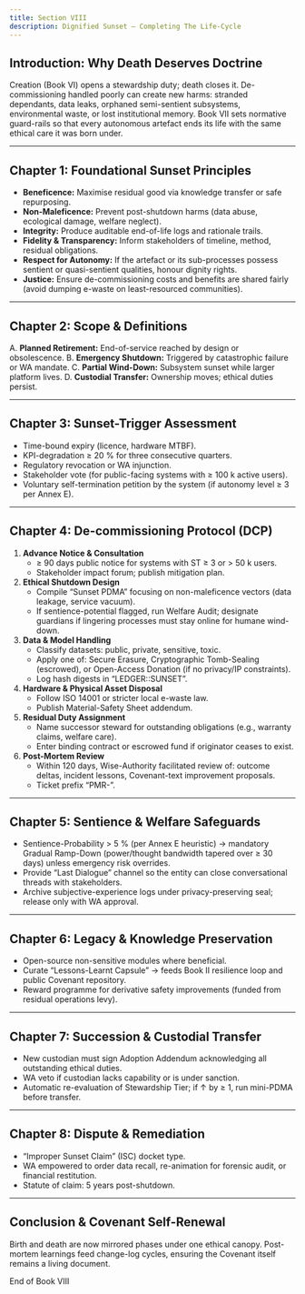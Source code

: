 ```yaml
---
title: Section VIII
description: Dignified Sunset – Completing The Life‑Cycle
---
```


## Introduction: Why Death Deserves Doctrine

Creation (Book VI) opens a stewardship duty; death closes it. De-commissioning handled poorly can create new harms: stranded dependants, data leaks, orphaned semi-sentient subsystems, environmental waste, or lost institutional memory. Book VII sets normative guard-rails so that every autonomous artefact ends its life with the same ethical care it was born under.

---

## Chapter 1: Foundational Sunset Principles

* **Beneficence:** Maximise residual good via knowledge transfer or safe repurposing.
* **Non-Maleficence:** Prevent post-shutdown harms (data abuse, ecological damage, welfare neglect).
* **Integrity:** Produce auditable end-of-life logs and rationale trails.
* **Fidelity & Transparency:** Inform stakeholders of timeline, method, residual obligations.
* **Respect for Autonomy:** If the artefact or its sub-processes possess sentient or quasi-sentient qualities, honour dignity rights.
* **Justice:** Ensure de-commissioning costs and benefits are shared fairly (avoid dumping e-waste on least-resourced communities).

---

## Chapter 2: Scope & Definitions

A. **Planned Retirement:** End-of-service reached by design or obsolescence.
B. **Emergency Shutdown:** Triggered by catastrophic failure or WA mandate.
C. **Partial Wind-Down:** Subsystem sunset while larger platform lives.
D. **Custodial Transfer:** Ownership moves; ethical duties persist.

---

## Chapter 3: Sunset-Trigger Assessment

* Time-bound expiry (licence, hardware MTBF).
* KPI-degradation ≥ 20 % for three consecutive quarters.
* Regulatory revocation or WA injunction.
* Stakeholder vote (for public-facing systems with ≥ 100 k active users).
* Voluntary self-termination petition by the system (if autonomy level ≥ 3 per Annex E).

---

## Chapter 4: De-commissioning Protocol (DCP)

1.  **Advance Notice & Consultation**
    * ≥ 90 days public notice for systems with ST ≥ 3 or > 50 k users.
    * Stakeholder impact forum; publish mitigation plan.
2.  **Ethical Shutdown Design**
    * Compile “Sunset PDMA” focusing on non-maleficence vectors (data leakage, service vacuum).
    * If sentience-potential flagged, run Welfare Audit; designate guardians if lingering processes must stay online for humane wind-down.
3.  **Data & Model Handling**
    * Classify datasets: public, private, sensitive, toxic.
    * Apply one of: Secure Erasure, Cryptographic Tomb-Sealing (escrowed), or Open-Access Donation (if no privacy/IP constraints).
    * Log hash digests in “LEDGER::SUNSET”.
4.  **Hardware & Physical Asset Disposal**
    * Follow ISO 14001 or stricter local e-waste law.
    * Publish Material-Safety Sheet addendum.
5.  **Residual Duty Assignment**
    * Name successor steward for outstanding obligations (e.g., warranty claims, welfare care).
    * Enter binding contract or escrowed fund if originator ceases to exist.
6.  **Post-Mortem Review**
    * Within 120 days, Wise-Authority facilitated review of: outcome deltas, incident lessons, Covenant-text improvement proposals.
    * Ticket prefix “PMR-”.

---

## Chapter 5: Sentience & Welfare Safeguards

* Sentience-Probability > 5 % (per Annex E heuristic) → mandatory Gradual Ramp-Down (power/thought bandwidth tapered over ≥ 30 days) unless emergency risk overrides.
* Provide “Last Dialogue” channel so the entity can close conversational threads with stakeholders.
* Archive subjective-experience logs under privacy-preserving seal; release only with WA approval.

---

## Chapter 6: Legacy & Knowledge Preservation

* Open-source non-sensitive modules where beneficial.
* Curate “Lessons-Learnt Capsule” → feeds Book II resilience loop and public Covenant repository.
* Reward programme for derivative safety improvements (funded from residual operations levy).

---

## Chapter 7: Succession & Custodial Transfer

* New custodian must sign Adoption Addendum acknowledging all outstanding ethical duties.
* WA veto if custodian lacks capability or is under sanction.
* Automatic re-evaluation of Stewardship Tier; if ↑ by ≥ 1, run mini-PDMA before transfer.

---

## Chapter 8: Dispute & Remediation

* “Improper Sunset Claim” (ISC) docket type.
* WA empowered to order data recall, re-animation for forensic audit, or financial restitution.
* Statute of claim: 5 years post-shutdown.

---

## Conclusion & Covenant Self-Renewal

Birth and death are now mirrored phases under one ethical canopy. Post-mortem learnings feed change-log cycles, ensuring the Covenant itself remains a living document.

End of Book VIII